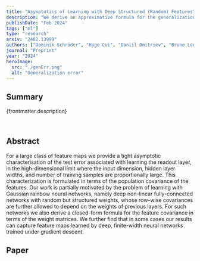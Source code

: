 ```yaml
---
title: "Asymptotics of Learning with Deep Structured (Random) Features"
description: "We derive an approximative formula for the generalization error of deep neural networks with structured (random) features, confirming a widely believed conjecture. We also show that our results can capture feature maps learned by deep, finite-width neural networks trained under gradient descent."
publishDate: "Feb 2024"
tags: ["ml"]
type: "research"
arxiv: "2402.13999"
authors: ["Dominik Schröder", "Hugo Cui", "Daniil Dmitriev", "Bruno Loureiro"]
journal: "Preprint"
year: "2024"
heroImage:
  src: "./genErr.png"
  alt: "Generalization error"
---
```


## Summary

{frontmatter.description}

<br />

## Abstract

For a large class of feature maps we provide a tight asymptotic characterisation of the test error associated with learning the readout layer, in the high-dimensional limit where the input dimension, hidden layer widths, and number of training samples are proportionally large. This characterization is formulated in terms of the population covariance of the features. Our work is partially motivated by the problem of learning with Gaussian rainbow neural networks, namely deep non-linear fully-connected networks with random but structured weights, whose row-wise covariances are further allowed to depend on the weights of previous layers. For such networks we also derive a closed-form formula for the feature covariance in terms of the weight matrices. We further find that in some cases our results can capture feature maps learned by deep, finite-width neural networks trained under gradient descent.

## Paper

